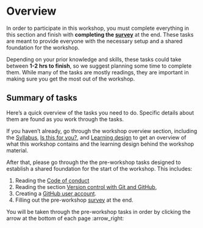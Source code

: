 # Overview {#sec-pre-workshop}

In order to participate in this workshop, you must complete everything
in this section and finish with **completing the
[survey](/pre-workshop/pre-survey.qmd)** at the end. These tasks are
meant to provide everyone with the necessary setup and a shared
foundation for the workshop.

Depending on your prior knowledge and skills, these tasks could take
between **1-2 hrs to finish**, so we suggest planning some time to
complete them. While many of the tasks are mostly readings, they are
important in making sure you get the most out of the workshop.

## Summary of tasks

Here's a quick overview of the tasks you need to do. Specific details
about them are found as you work through the tasks.

If you haven't already, go through the workshop overview section,
including the [Syllabus](/overview/syllabus.qmd), [Is this for
you?](/overview/is-it-for-you.qmd), and [Learning
design](/overview/learning-design.qmd) to get an overview of what this
workshop contains and the learning design behind the workshop material.

After that, please go through the the pre-workshop tasks designed to
establish a shared foundation for the start of the workshop. This
includes:

1.  Reading the [Code of conduct](/pre-workshop/code-of-conduct.qmd)
2.  Reading the section [Version control with Git and
    GitHub](/pre-workshop/git-and-github.qmd),
3.  Creating a [GitHub user account](/pre-workshop/github-account.qmd).
4.  Filling out the pre-workshop [survey](/pre-workshop/pre-survey.qmd)
    at the end.

::: callout-tip
You will be taken through the pre-workshop tasks in order by clicking
the arrow at the bottom of each page :arrow_right:
:::
